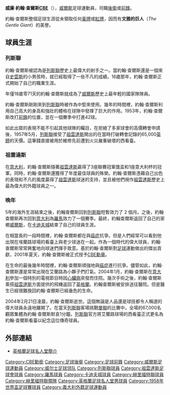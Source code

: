 {{noteTA|G1=football|G2=EPL|G3=意甲
|T=zh-hans:约翰·查尔斯;zh-hk:約翰·查理斯;zh-tw:約翰·查爾斯;
|1=zh-hans:约翰;zh-hk:約翰;zh-tw:約翰;
|2=zh-hans:查尔斯;zh-hk:查理斯;zh-tw:查爾斯;
}}
{{Football manager infobox
| playername = 約翰·查爾斯<br />''John Charles''
| fullname = William John Charles CBE
| image = [[File:John_Charles,_Wales_versus_Scotland,_Ninian_Park,_1954.jpg|200px]]
| nickname = ''The Gentle Giant''
| height = 6尺2吋
| dateofbirth = {{birth date|1931|12|27}}
| cityofbirth = [[斯旺西|史雲斯]]
| countryofbirth = [[威爾斯|威爾斯]]
| dateofdeath = {{death date and age|2004|2|21|1931|12|27}}
| cityofdeath = [[韦克菲尔德|韦克菲尔德]]
| countryofdeath = {{ENG}}
| position = [[後衛_(足球)|後衛]]、[[前鋒_(足球)|前鋒]]
| youthyears = 1946-48
| youthclubs = [[斯旺西城足球俱乐部|史雲斯]]
| years = 1948-57<br />1957-62<br />1962<br />1962-63<br />1963-66<br />1966-71<br />1972-74
| clubs = [[列斯聯|列斯聯]]<br />[[祖雲達斯|祖雲達斯]]<br />[[列斯聯|列斯聯]]<br />[[羅馬足球俱樂部|羅馬]]<br />[[卡迪夫城足球俱乐部|卡迪夫城]]<br />[[靴尔福特足球俱乐部|-{zh-hans:靴尔福特; zh-hant:赫里福特聯;}-]]<br />{{tsl|en|Merthyr Tydfil F.C.||莫色提維}}
| caps(goals) = 297 (150)<br />150 {{0}}(93)<br />{{0}}11 {{0}}{{0}}(3)<br />{{0}}10 {{0}}{{0}}(4)<br />{{0}}69 {{0}}(18)<br />{{0}}173 {{0}}(80)
| nationalyears = 1950-1965
| nationalteam = {{fb|WAL}}  
| nationalcaps(goals) = {{0}}38 {{0}}(15)
| manageryears = 1967-1971<br />1972-1974
| managerclubs = [[靴尔福特足球俱乐部|-{zh-hans:靴尔福特; zh-hant:赫里福特聯;}-]]''(球員兼任領隊)''<br />{{tsl|en|Merthyr Tydfil F.C.||莫色提維}}''(球員兼任領隊)''
}}
'''威廉·約翰·查爾斯[[CBE|CBE]]'''（{{bd|1931年|12月27日|2004年|2月21日}}），[[威爾斯|威爾斯]]足球運動員，司職[[後衛_(足球)|後衛]]或[[前鋒_(足球)|前鋒]]。

約翰·查爾斯整個足球生涯從未領取任何[[黃牌|黃牌]]或[[紅牌|紅牌]]，因而有'''文雅的巨人'''（''The Gentle Giant''）的美譽。

== 球員生涯 ==
=== 列斯聯 ===
約翰·查爾斯被認為是[[列斯聯|列斯聯]]歷史上最偉大的射手之一。當約翰·查爾斯還是一個來自[[斯旺西|史雲斯]]的小男孩時，就已經取得了一些不凡的成績。16歲那年，約翰·查爾斯正式開始了自己的職業生涯。

年僅18歲零71天的約翰·查爾斯就成為了[[威爾斯|威爾斯]]歷史上最年輕的國家隊隊員。

約翰·查爾斯剛剛來到[[列斯聯|列斯聯]]時被作為中堅來使用。幾年的時間裡，約翰·查爾斯利用自己高大的身高和強壯的體格在球隊中發揮了巨大的作用。1953年，約翰·查爾斯改打[[前鋒_(足球)|前鋒]]的位置，並在一個賽季中打進42球。

如此出眾的表現不能不引起其他球隊的矚目，在拒絕了多家球會的高價轉會申請後，1957年5月，[[列斯聯|列斯聯]]接受了[[祖雲達斯|祖雲達斯]]開出的在當時打破轉會記錄的65,000[[英鎊|英鎊]]的天價。這筆錢直接被用於維修先前遭到火災嚴重破壞的西看臺。

=== 祖雲達斯 ===

在[[意大利|意大利]]，約翰·查爾斯隨著[[祖雲達斯|祖雲達斯]]贏得了3座聯賽冠軍獎盃和1座意大利杯的冠軍。同時，約翰·查爾斯還獲得了年度最佳球員的殊榮。約翰·查爾斯憑藉自己出色的表現和不凡的風度贏得了[[祖雲達斯|祖雲達斯]]球迷的支持，並且被他們視作[[祖雲達斯|祖雲達斯]]歷史上最為偉大的外籍球員之一。

=== 晚年 ===

5年的海外生涯結束之後，約翰查爾斯回到[[列斯聯|列斯聯]]短暫效力了 2 個月。之後，約翰查爾斯再次回到[[意大利|意大利]]為[[羅馬足球俱樂部|羅馬]]效力了一個賽季。最終，約翰查爾斯返回了自己的家鄉[[威爾斯|威爾斯]]，在[[卡迪夫城足球俱乐部|卡迪夫城]]結束了自己的球員生涯。

在相當長的一段時間裡，約翰·查爾斯都在與[[癌症|癌症]]抗爭。但是人們經常可以看到他出現在埃蘭路球場的看臺上與老少球迷在一起。作為一個時代的偉大球員，約翰·查爾斯常常興奮地向球迷們揮手致意。基於約翰·查爾斯對[[足球|足球]]運動做出的傑出貢獻，2001年夏天，約翰·查爾斯被正式授予[[CBE|CBE]][[勳章|勳章]]。

在生命的最後幾年時間裡，約翰·查爾斯頑強地與[[癌症|癌症]]進行抗爭。儘管如此，約翰·查爾斯還是常常出現在艾蘭路為小夥子們打氣。2004年1月，約翰·查爾斯在[[意大利|意大利]]參加一個特別的電視節目時因[[心臟病|心臟病]]突發而住院。幾次手術之後，約翰·查爾斯乘搭[[祖雲達斯|祖雲達斯]]方面提供的飛機返回了[[英格蘭|英格蘭]]。約翰查爾斯被安排送往醫院。但是醫生已經很難挽回約翰·查爾斯已經垂危的生命。

2004年2月21日凌晨，約翰·查爾斯逝世。這個無論是人品還是球技都令人稱道的偉大球員永遠地離開了。在當天[[列斯聯|列斯聯]]客場挑戰[[曼聯|曼聯]]的比賽中，全場的67,000名觀眾集體為約翰·查爾斯默哀1分鐘。[[列斯聯|列斯聯]]官方將艾蘭路球場的西看臺正式更名為約翰·查爾斯看臺以紀念這位傳奇球員。

== 外部連結 ==
* [https://web.archive.org/web/20060515214505/http://www.nationalfootballmuseum.com/Hall%20of%20Fame/johncharles.htm 英格蘭足球名人堂簡介]

{{意甲联赛最佳射手}}

{{Authority control}}

{{DEFAULTSORT:Charles, John}}
[[Category:CBE勳銜|Category:CBE勳銜]]
[[Category:足球後衛|Category:足球後衛]]
[[Category:足球前鋒|Category:足球前鋒]]
[[Category:威爾斯足球運動員|Category:威爾斯足球運動員]]
[[Category:威尔士足球领队|Category:威尔士足球领队]]
[[Category:列斯聯球員|Category:列斯聯球員]]
[[Category:祖雲達斯足球會球員|Category:祖雲達斯足球會球員]]
[[Category:羅馬球員|Category:羅馬球員]]
[[Category:卡迪夫城球員|Category:卡迪夫城球員]]
[[Category:赫里福特聯球員|Category:赫里福特聯球員]]
[[Category:赫里福特聯領隊|Category:赫里福特聯領隊]]
[[Category:英格蘭足球名人堂男球員|Category:英格蘭足球名人堂男球員]]
[[Category:1958年世界盃足球賽球員|Category:1958年世界盃足球賽球員]]
[[Category:義大利外籍足球運動員|Category:義大利外籍足球運動員]]